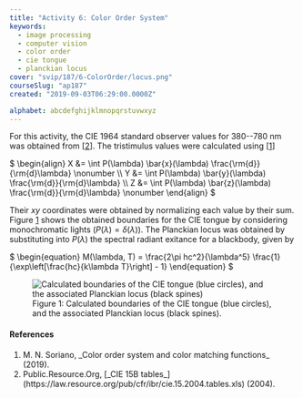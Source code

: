```yaml
---
title: "Activity 6: Color Order System"
keywords:
  - image processing
  - computer vision
  - color order
  - cie tongue
  - planckian locus
cover: "svip/187/6-ColorOrder/locus.png"
courseSlug: "ap187"
created: "2019-09-03T06:29:00.0000Z"

alphabet: abcdefghijklmnopqrstuvwxyz
---
```



For this activity, the CIE 1964 standard observer values for 380--780 nm was obtained from [[2](#CIE64)]. The
tristimulus values were calculated using [[1](#Soriano2019)]

<span id="eq-tristimulus" class="mx-auto">
$
\begin{align}
  X &= \int P(\lambda) \bar{x}(\lambda) \frac{\rm{d}}{\rm{d}\lambda} \nonumber \\
	Y &= \int P(\lambda) \bar{y}(\lambda) \frac{\rm{d}}{\rm{d}\lambda} \\
	Z &= \int P(\lambda) \bar{z}(\lambda) \frac{\rm{d}}{\rm{d}\lambda} \nonumber
\end{align}
$
</span>

Their $xy$ coordinates were obtained by normalizing each value by their sum. Figure&nbsp;[1](#fig-locus) shows the
obtained boundaries for the CIE tongue by considering monochromatic lights ($P(\lambda) = \delta(\lambda)$). The
Planckian locus was obtained by substituting into $P(\lambda)$ the spectral radiant exitance for a blackbody, given by

<span id="eq-planck" class="mx-auto">
$
\begin{equation}
  M(\lambda, T) = \frac{2\pi hc^2}{\lambda^5} \frac{1}{\exp\left[\frac{hc}{k\lambda T}\right] - 1}
\end{equation}
$
</span>

<figure id="fig-locus" class="container">
  <img
    src={buildCldUrl("svip/187/6-ColorOrder/locus")}
    alt="Calculated boundaries of the CIE tongue (blue circles), and the associated Planckian locus (black spines)"
    class="mx-auto"
  />
  <figcaption class="text-center">
    Figure 1: Calculated boundaries of the CIE tongue (blue circles), and the
    associated Planckian locus (black spines).
  </figcaption>
</figure>

#### References

<ol className="reference">
  <li id="Soriano2019">
    M. N. Soriano, _Color order system and color matching functions_ (2019).
  </li>
  <li id="CIE64">
    Public.Resource.Org, [_CIE 15B
    tables_](https://law.resource.org/pub/cfr/ibr/cie.15.2004.tables.xls)
    (2004).
  </li>
</ol>
